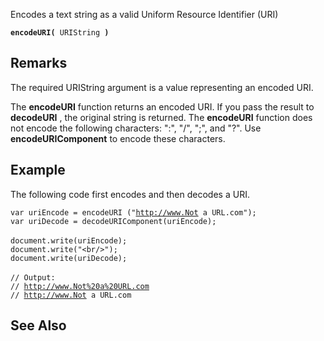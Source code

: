 Encodes a text string as a valid Uniform Resource Identifier (URI)

 '''encodeURI(''' URIString ''')'''
==Remarks==
The required URIString argument is a value representing an encoded URI.

The '''encodeURI''' function returns an encoded URI. If you pass the result to '''decodeURI''' , the original string is returned. The '''encodeURI''' function does not encode the following characters: ":", "/", ";", and "?". Use '''encodeURIComponent''' to encode these characters.


==Example==
The following code first encodes and then decodes a URI.

 var uriEncode = encodeURI ("http://www.Not a URL.com");
 var uriDecode = decodeURIComponent(uriEncode);
 
 document.write(uriEncode);
 document.write("&lt;br/&gt;");
 document.write(uriDecode);
 
 // Output:
 // http://www.Not%20a%20URL.com
 // http://www.Not a URL.com

==See Also==

              

              
